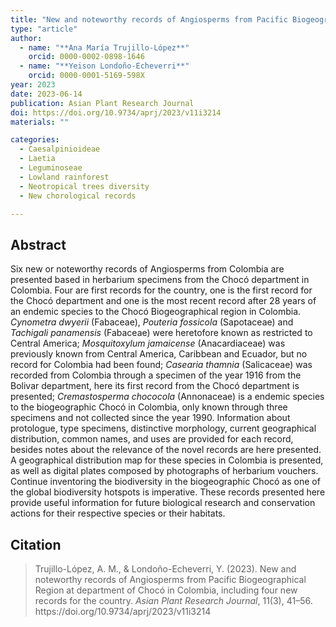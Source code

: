 ```yaml
---
title: "New and noteworthy records of Angiosperms from Pacific Biogeographical Region at department of Chocó in Colombia, including four new records for the country"
type: "article"
author:
  - name: "**Ana María Trujillo-López**"
    orcid: 0000-0002-0898-1646
  - name: "**Yeison Londoño-Echeverri**"
    orcid: 0000-0001-5169-598X
year: 2023
date: 2023-06-14
publication: Asian Plant Research Journal
doi: https://doi.org/10.9734/aprj/2023/v11i3214
materials: ""

categories:
  - Caesalpinioideae
  - Laetia
  - Leguminoseae
  - Lowland rainforest
  - Neotropical trees diversity
  - New chorological records

---
```


## Abstract

Six new or noteworthy records of Angiosperms from Colombia are presented based in herbarium specimens from the Chocó department in Colombia. Four are first records for the country, one is the first record for the Chocó department and one is the most recent record after 28 years of an endemic species to the Chocó Biogeographical region in Colombia. *Cynometra dwyerii* (Fabaceae), *Pouteria fossicola* (Sapotaceae) and *Tachigali panamensis* (Fabaceae) were heretofore known as restricted to Central America; *Mosquitoxylum jamaicense* (Anacardiaceae) was previously known from Central America, Caribbean and Ecuador, but no record for Colombia had been found; *Casearia thamnia* (Salicaceae) was recorded from Colombia through a specimen of the year 1916 from the Bolivar department, here its first record from the Chocó department is presented; *Cremastosperma chococola* (Annonaceae) is a endemic species to the biogeographic Chocó in Colombia, only known through three specimens and not collected since the year 1990. Information about protologue, type specimens, distinctive morphology, current geographical distribution, common names, and uses are provided for each record, besides notes about the relevance of the novel records are here presented. A geographical distribution map for these species in Colombia is presented, as well as digital plates composed by photographs of herbarium vouchers. Continue inventoring the biodiversity in the biogeographic Chocó as one of the global biodiversity hotspots is imperative. These records presented here provide useful information for future biological research and conservation actions for their respective species or their habitats.

## Citation

> Trujillo-López, A. M., & Londoño-Echeverri, Y. (2023). New and noteworthy records of Angiosperms from Pacific Biogeographical Region at department of Chocó in Colombia, including four new records for the country. *Asian Plant Research Journal*, 11(3), 41–56. https://doi.org/10.9734/aprj/2023/v11i3214